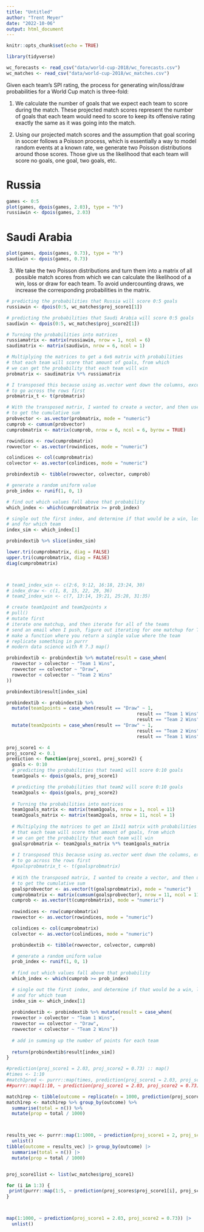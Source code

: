 ```yaml
---
title: "Untitled"
author: "Trent Meyer"
date: "2022-10-06"
output: html_document
---
```


```r
knitr::opts_chunk$set(echo = TRUE)
```

```r
library(tidyverse)

wc_forecasts <- read_csv("data/world-cup-2018/wc_forecasts.csv")
wc_matches <- read_csv("data/world-cup-2018/wc_matches.csv")
```


Given each team’s SPI rating, the process for generating win/loss/draw probabilities for a World Cup match is three-fold:

1. We calculate the number of goals that we expect each team to score during the match. These projected match scores represent the number of goals that each team would need to score to keep its offensive rating exactly the same as it was going into the match.


2. Using our projected match scores and the assumption that goal scoring in soccer follows a Poisson process, which is essentially a way to model random events at a known rate, we generate two Poisson distributions around those scores. Those give us the likelihood that each team will score no goals, one goal, two goals, etc.

# Russia
```r
games <- 0:5
plot(games, dpois(games, 2.03), type = "h")
russiawin <- dpois(games, 2.03)
```

# Saudi Arabia
```r
plot(games, dpois(games, 0.73), type = "h")
saudiwin <- dpois(games, 0.73)
```

3. We take the two Poisson distributions and turn them into a matrix of all possible match scores from which we can calculate the likelihood of a win, loss or draw for each team. To avoid undercounting draws, we increase the corresponding probabilities in the matrix.


```r
# predicting the probabilities that Russia will score 0:5 goals
russiawin <- dpois(0:5, wc_matches$proj_score1[1])

# predicting the probabilities that Saudi Arabia will score 0:5 goals
saudiwin <- dpois(0:5, wc_matches$proj_score2[1])
```

```r
# Turning the probabilities into matrices
russiamatrix <- matrix(russiawin, nrow = 1, ncol = 6)
saudimatrix <- matrix(saudiwin, nrow = 6, ncol = 1)

# Multiplying the matrices to get a 6x6 matrix with probabilities
# that each team will score that amount of goals, from which 
# we can get the probability that each team will win
probmatrix <- saudimatrix %*% russiamatrix 

# I transposed this because using as.vector went down the columns, except I wanted
# to go across the rows first
probmatrix_t <- t(probmatrix)

# With the transposed matrix, I wanted to create a vector, and then use cumsum()
# to get the cumulative sum
probvector <- as.vector(probmatrix, mode = "numeric")
cumprob <- cumsum(probvector)
cumprobmatrix <- matrix(cumprob, nrow = 6, ncol = 6, byrow = TRUE)

rowindices <- row(cumprobmatrix)
rowvector <- as.vector(rowindices, mode = "numeric")

colindices <- col(cumprobmatrix)
colvector <- as.vector(colindices, mode = "numeric")

probindextib <- tibble(rowvector, colvector, cumprob)

# generate a random uniform value
prob_index <- runif(1, 0, 1)

# find out which values fall above that probability
which_index <- which(cumprobmatrix >= prob_index)

# single out the first index, and determine if that would be a win, loss, or draw,
# and for which team
index_sim <- which_index[1]

probindextib %>% slice(index_sim)

lower.tri(cumprobmatrix, diag = FALSE)
upper.tri(cumprobmatrix, diag = FALSE)
diag(cumprobmatrix)



# team1_index_win <- c(2:6, 9:12, 16:18, 23:24, 30)
# index_draw <- c(1, 8, 15, 22, 29, 36)
# team2_index_win <- c(7, 13:14, 19:21, 25:28, 31:35)

# create team1point and team2points x
# pull()
# mutate first
# iterate one matchup, and then iterate for all of the teams
# send an email when I push, figure out iterating for one matchup for Tuesday
# make a function where you return a single value where the team
# replicate something in purrr
# modern data science with R 7.3 map()

probindextib <- probindextib %>% mutate(result = case_when(
  rowvector > colvector ~ "Team 1 Wins",
  rowvector == colvector ~ "Draw",
  rowvector < colvector ~ "Team 2 Wins"
))

probindextib$result[index_sim]

probindextib <- probindextib %>% 
  mutate(team1points = case_when(result == "Draw" ~ 1,
                                                result == "Team 1 Wins" ~ 3,
                                                result == "Team 2 Wins" ~ 0)) %>%
  mutate(team2points = case_when(result == "Draw" ~ 1,
                                                result == "Team 2 Wins" ~ 3,
                                                result == "Team 1 Wins" ~ 0))
```


```r
proj_score1 <- 4
proj_score2 <- 0.1
prediction <- function(proj_score1, proj_score2) {
  goals <- 0:10
  # predicting the probabilities that team1 will score 0:10 goals
  team1goals <- dpois(goals, proj_score1)

  # predicting the probabilities that team2 will score 0:10 goals
  team2goals <- dpois(goals, proj_score2)
  
  # Turning the probabilities into matrices
  team1goals_matrix <- matrix(team1goals, nrow = 1, ncol = 11)
  team2goals_matrix <- matrix(team2goals, nrow = 11, ncol = 1)
  
  # Multiplying the matrices to get an 11x11 matrix with probabilities
  # that each team will score that amount of goals, from which 
  # we can get the probability that each team will win
  goalsprobmatrix <- team2goals_matrix %*% team1goals_matrix
  
  # I transposed this because using as.vector went down the columns, except I wanted
  # to go across the rows first
  #goalsprobmatrix_t <- t(goalsprobmatrix)
  
  # With the transposed matrix, I wanted to create a vector, and then use cumsum()
  # to get the cumulative sum
  goalsprobvector <- as.vector(t(goalsprobmatrix), mode = "numeric")
  cumprobmatrix <- matrix(cumsum(goalsprobvector), nrow = 11, ncol = 11, byrow = TRUE)
  cumprob <- as.vector(t(cumprobmatrix), mode = "numeric")
  
  rowindices <- row(cumprobmatrix)
  rowvector <- as.vector(rowindices, mode = "numeric")

  colindices <- col(cumprobmatrix)
  colvector <- as.vector(colindices, mode = "numeric")

  probindextib <- tibble(rowvector, colvector, cumprob)

  # generate a random uniform value
  prob_index <- runif(1, 0, 1)
  
  # find out which values fall above that probability
  which_index <- which(cumprob >= prob_index)

  # single out the first index, and determine if that would be a win, loss, or draw,
  # and for which team
  index_sim <- which_index[1]
  
  probindextib <- probindextib %>% mutate(result = case_when(
  rowvector > colvector ~ "Team 1 Wins",
  rowvector == colvector ~ "Draw",
  rowvector < colvector ~ "Team 2 Wins"))
  
  # add in summing up the number of points for each team
  
  return(probindextib$result[index_sim])
}

#prediction(proj_score1 = 2.03, proj_score2 = 0.73) :: map()
#times <- 1:10
#match1pred <- purrr::map(times, prediction(proj_score1 = 2.03, proj_score2 = 0.73))
##purrr::map(1:10, ~ prediction(proj_score1 = 2.03, proj_score2 = 0.73))

match1rep <- tibble(outcome = replicate(n = 1000, prediction(proj_score1, proj_score2)))
match1rep <- match1rep %>% group_by(outcome) %>% 
  summarise(total = n()) %>% 
  mutate(prop = total / 1000)



results_vec <- purrr::map(1:1000, ~ prediction(proj_score1 = 2, proj_score2 = 0.67)) |>
  unlist()
tibble(outcome = results_vec) |> group_by(outcome) |>
  summarise(total = n()) |>
  mutate(prop = total / 1000)


proj_score1list <- list(wc_matches$proj_score1)

for (i in 1:3) {
 print(purrr::map(1:5, ~ prediction(proj_scores$proj_score1[i], proj_scores$proj_score2[i])))
}



map(1:1000, ~ prediction(proj_score1 = 2.03, proj_score2 = 0.73)) |>
  unlist()
```

